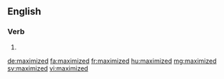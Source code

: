 ==English==

===Verb===
{{head|en}}

# {{en-past of|maximize}}

[[de:maximized]]
[[fa:maximized]]
[[fr:maximized]]
[[hu:maximized]]
[[mg:maximized]]
[[sv:maximized]]
[[vi:maximized]]